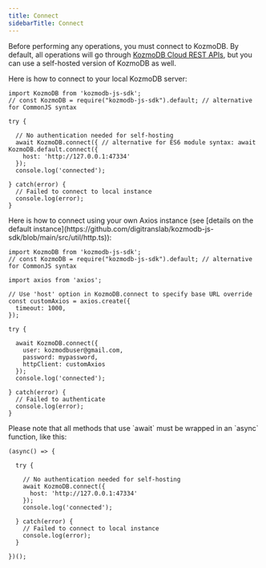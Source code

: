 ```yaml
---
title: Connect
sidebarTitle: Connect
---
```


Before performing any operations, you must connect to KozmoDB. By default, all operations will go through [KozmoDB Cloud REST APIs](/rest/sql), but you can use a self-hosted version of KozmoDB as well.

<Tabs>
  <Tab title="Local KozmoDB">
  Here is how to connect to your local KozmoDB server:

  ```
  import KozmoDB from 'kozmodb-js-sdk';
  // const KozmoDB = require("kozmodb-js-sdk").default; // alternative for CommonJS syntax

  try {

    // No authentication needed for self-hosting
    await KozmoDB.connect({ // alternative for ES6 module syntax: await KozmoDB.default.connect({
      host: 'http://127.0.0.1:47334'
    });
    console.log('connected');

  } catch(error) {
    // Failed to connect to local instance
    console.log(error);
  }
  ```
  </Tab>
  <Tab title="Own Axios Instance">
  Here is how to connect using your own Axios instance (see [details on the default instance](https://github.com/digitranslab/kozmodb-js-sdk/blob/main/src/util/http.ts)):

  ```
  import KozmoDB from 'kozmodb-js-sdk';
  // const KozmoDB = require("kozmodb-js-sdk").default; // alternative for CommonJS syntax
  
  import axios from 'axios';

  // Use 'host' option in KozmoDB.connect to specify base URL override
  const customAxios = axios.create({
    timeout: 1000,
  });

  try {

    await KozmoDB.connect({
      user: kozmodbuser@gmail.com,
      password: mypassword,
      httpClient: customAxios
    });
    console.log('connected');

  } catch(error) {
    // Failed to authenticate
    console.log(error);
  }
  ```
  </Tab>
</Tabs>

<Tip>
Please note that all methods that use `await` must be wrapped in an `async` function, like this:

```
(async() => {

  try {

    // No authentication needed for self-hosting
    await KozmoDB.connect({
      host: 'http://127.0.0.1:47334'
    });
    console.log('connected');

  } catch(error) {
    // Failed to connect to local instance
    console.log(error);
  }

})();
```
</Tip>
